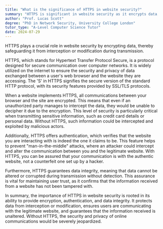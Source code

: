 ```yaml
---
title: "What is the significance of HTTPS in website security?"
summary: "HTTPS is significant in website security as it encrypts data, protecting it from interception or alteration during transmission."
author: "Prof. Lucas Scott"
degree: "PhD in Network Security, University College London"
tutor_type: "A-Level Computer Science Tutor"
date: 2024-07-29
---
```


HTTPS plays a crucial role in website security by encrypting data, thereby safeguarding it from interception or modification during transmission.

HTTPS, which stands for Hypertext Transfer Protocol Secure, is a protocol designed for secure communication over computer networks. It is widely utilized on the internet to ensure the security and privacy of data exchanged between a user's web browser and the website they are accessing. The 'S' in HTTPS signifies the secure version of the standard HTTP protocol, with its security features provided by SSL/TLS protocols.

When a website implements HTTPS, all communications between your browser and the site are encrypted. This means that even if an unauthorized party manages to intercept the data, they would be unable to decipher it due to the encryption. This level of security is particularly critical when transmitting sensitive information, such as credit card details or personal data. Without HTTPS, such information could be intercepted and exploited by malicious actors.

Additionally, HTTPS offers authentication, which verifies that the website you are interacting with is indeed the one it claims to be. This feature helps to prevent "man-in-the-middle" attacks, where an attacker could intercept and alter the communication between you and the legitimate website. With HTTPS, you can be assured that your communication is with the authentic website, not a counterfeit one set up by a hacker.

Furthermore, HTTPS guarantees data integrity, meaning that data cannot be altered or corrupted during transmission without detection. This assurance is vital for maintaining user trust, as it confirms that the information received from a website has not been tampered with.

In summary, the importance of HTTPS in website security is rooted in its ability to provide encryption, authentication, and data integrity. It protects data from interception or modification, ensures users are communicating with the legitimate website, and guarantees that the information received is unaltered. Without HTTPS, the security and privacy of online communications would be severely jeopardized.
    